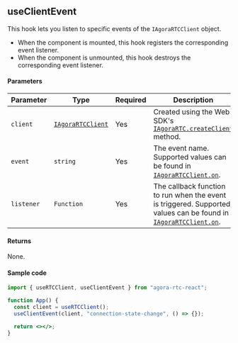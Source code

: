 ## useClientEvent

This hook lets you listen to specific events of the `IAgoraRTCClient` object.

- When the component is mounted, this hook registers the corresponding event listener.
- When the component is unmounted, this hook destroys the corresponding event listener.

#### Parameters

| Parameter  | Type                                                                                               | Required | Description                                                                                                                                                                                          |
| ---------- | -------------------------------------------------------------------------------------------------- | -------- | ---------------------------------------------------------------------------------------------------------------------------------------------------------------------------------------------------- |
| `client`   | [`IAgoraRTCClient`](https://api-ref.agora.io/en/video-sdk/web/4.x/interfaces/iagorartcclient.html) | Yes      | Created using the Web SDK's [`IAgoraRTC.createClient`](https://api-ref.agora.io/en/video-sdk/web/4.x/interfaces/iagorartc.html#createclient) method.                                                 |
| `event`    | `string`                                                                                           | Yes      | The event name. Supported values can be found in [`IAgoraRTCClient.on`](https://api-ref.agora.io/en/video-sdk/web/4.x/interfaces/iagorartcclient.html#on).                                           |
| `listener` | `Function`                                                                                         | Yes      | The callback function to run when the event is triggered. Supported values can be found in [`IAgoraRTCClient.on`](https://api-ref.agora.io/en/video-sdk/web/4.x/interfaces/iagorartcclient.html#on). |

#### Returns

None.

#### Sample code

```jsx
import { useRTCClient, useClientEvent } from "agora-rtc-react";

function App() {
  const client = useRTCClient();
  useClientEvent(client, "connection-state-change", () => {});

  return <></>;
}
```
